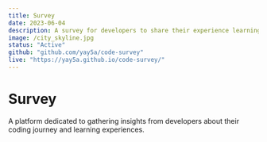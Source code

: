 ```yaml
---
title: Survey
date: 2023-06-04
description: A survey for developers to share their experience learning to code.
image: /city_skyline.jpg
status: "Active"
github: "github.com/yay5a/code-survey"
live: "https://yay5a.github.io/code-survey/"
---
```


# Survey

A platform dedicated to gathering insights from developers about their coding journey and learning experiences.
